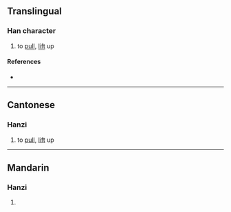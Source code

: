 {{character info/new}}
==Translingual==

===Han character===
{{Han char|rn=64|rad=手|as=11|sn=14|four=53050|canj=QIHF|ids=⿰扌戚}}

# {{lb|zh|Cantonese}} to [[pull]], [[lift]] up

====References====
* {{Han ref|kx=0452.010|dkj=12640|dj=0802.050|hdz=31944.020|uh=6475|ud=25717|bh=E1E2|bd=57826}}

----

==Cantonese==

===Hanzi===
{{yue-hanzi|jyut=[[cik1]], [[saak3]]|y=chik1, saak3}}

# to [[pull]], [[lift]] up

----

==Mandarin==

===Hanzi===
{{cmn-hanzi|pin=[[shè]] ([[she4]])|wg=she<sup>4</sup>}}

# {{rfdef|cmn|sort=手11}}